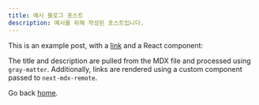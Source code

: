 ```yaml
---
title: 예시 블로그 포스트
description: 예시를 위해 작성된 포스트입니다.
---
```


This is an example post, with a [link](https://nextjs.org) and a React component:

The title and description are pulled from the MDX file and processed using `gray-matter`. Additionally, links are rendered using a custom component passed to `next-mdx-remote`.

Go back [home](/).
